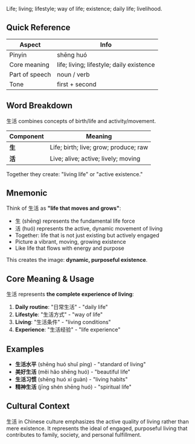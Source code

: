 Life; living; lifestyle; way of life; existence; daily life; livelihood.

## Quick Reference

| Aspect         | Info                                        |
| -------------- | ------------------------------------------- |
| Pinyin         | shēng huó                                   |
| Core meaning   | life; living; lifestyle; daily existence   |
| Part of speech | noun / verb                                 |
| Tone           | first + second                              |

## Word Breakdown

生活 combines concepts of birth/life and activity/movement.

| Component | Meaning                                     |
| --------- | ------------------------------------------- |
| **生**    | Life; birth; live; grow; produce; raw      |
| **活**    | Live; alive; active; lively; moving        |

Together they create: "living life" or "active existence."

## Mnemonic

Think of 生活 as **"life that moves and grows"**:

- 生 (shēng) represents the fundamental life force
- 活 (huó) represents the active, dynamic movement of living
- Together: life that is not just existing but actively engaged
- Picture a vibrant, moving, growing existence
- Like life that flows with energy and purpose

This creates the image: **dynamic, purposeful existence**.

## Core Meaning & Usage

生活 represents **the complete experience of living**:

1. **Daily routine**: "日常生活" - "daily life"
2. **Lifestyle**: "生活方式" - "way of life"
3. **Living**: "生活条件" - "living conditions"
4. **Experience**: "生活经验" - "life experience"

## Examples

- **生活水平** (shēng huó shuǐ píng) - "standard of living"
- **美好生活** (měi hǎo shēng huó) - "beautiful life"
- **生活习惯** (shēng huó xí guàn) - "living habits"
- **精神生活** (jīng shén shēng huó) - "spiritual life"

## Cultural Context

生活 in Chinese culture emphasizes the active quality of living rather than mere existence. It represents the ideal of engaged, purposeful living that contributes to family, society, and personal fulfillment.
